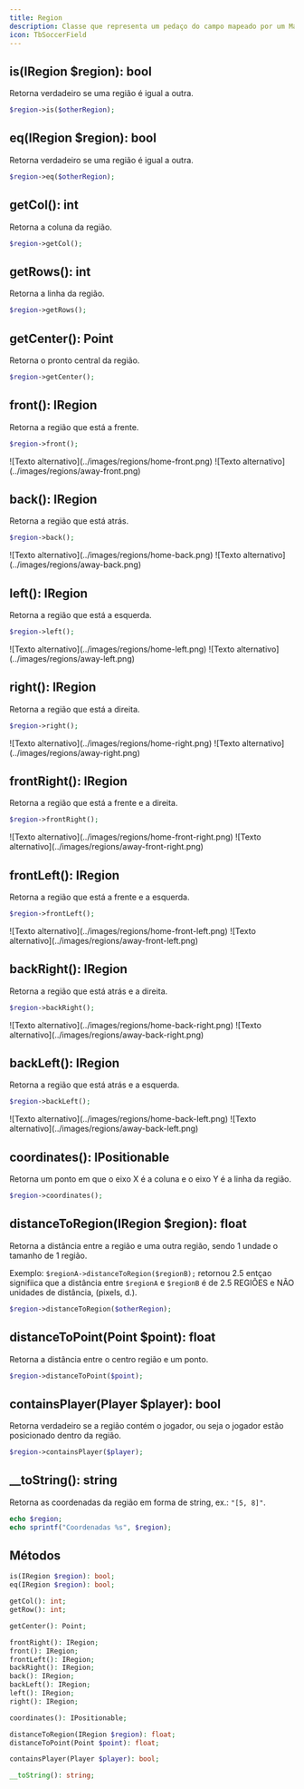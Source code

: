 ```yaml
---
title: Region
description: Classe que representa um pedaço do campo mapeado por um Mapper
icon: TbSoccerField
---
```



## is(IRegion $region): bool
Retorna verdadeiro se uma região é igual a outra.
```php
$region->is($otherRegion);
```

## eq(IRegion $region): bool
Retorna verdadeiro se uma região é igual a outra.
```php
$region->eq($otherRegion);
```

## getCol(): int
Retorna a coluna da região.
```php
$region->getCol();
```

## getRows(): int
Retorna a linha da região.
```php
$region->getRows();
```

## getCenter(): Point
Retorna o pronto central da região.
```php
$region->getCenter();
```

## front(): IRegion
Retorna a região que está a frente.
```php
$region->front();
```
<GradientBox>
<Tabs items={['HOME', 'AWAY']}>
  <Tab value="HOME">![Texto alternativo](../images/regions/home-front.png)</Tab>
  <Tab value="AWAY">![Texto alternativo](../images/regions/away-front.png)</Tab>
</Tabs>
</GradientBox>

## back(): IRegion
Retorna a região que está atrás.
```php
$region->back();
```
<GradientBox>
<Tabs items={['HOME', 'AWAY']}>
  <Tab value="HOME">![Texto alternativo](../images/regions/home-back.png)</Tab>
  <Tab value="AWAY">![Texto alternativo](../images/regions/away-back.png)</Tab>
</Tabs>
</GradientBox>

## left(): IRegion
Retorna a região que está a esquerda.
```php
$region->left();
```
<GradientBox>
<Tabs items={['HOME', 'AWAY']}>
  <Tab value="HOME">![Texto alternativo](../images/regions/home-left.png)</Tab>
  <Tab value="AWAY">![Texto alternativo](../images/regions/away-left.png)</Tab>
</Tabs>
</GradientBox>

## right(): IRegion
Retorna a região que está a direita.
```php
$region->right();
```
<GradientBox>
<Tabs items={['HOME', 'AWAY']}>
  <Tab value="HOME">![Texto alternativo](../images/regions/home-right.png)</Tab>
  <Tab value="AWAY">![Texto alternativo](../images/regions/away-right.png)</Tab>
</Tabs>
</GradientBox>

## frontRight(): IRegion
Retorna a região que está a frente e a direita.
```php
$region->frontRight();
```
<GradientBox>
<Tabs items={['HOME', 'AWAY']}>
  <Tab value="HOME">![Texto alternativo](../images/regions/home-front-right.png)</Tab>
  <Tab value="AWAY">![Texto alternativo](../images/regions/away-front-right.png)</Tab>
</Tabs>
</GradientBox>

## frontLeft(): IRegion
Retorna a região que está a frente e a esquerda.
```php
$region->frontLeft();
```
<GradientBox>
<Tabs items={['HOME', 'AWAY']}>
  <Tab value="HOME">![Texto alternativo](../images/regions/home-front-left.png)</Tab>
  <Tab value="AWAY">![Texto alternativo](../images/regions/away-front-left.png)</Tab>
</Tabs>
</GradientBox>

## backRight(): IRegion
Retorna a região que está atrás e a direita.
```php
$region->backRight();
```
<GradientBox>
<Tabs items={['HOME', 'AWAY']}>
  <Tab value="HOME">![Texto alternativo](../images/regions/home-back-right.png)</Tab>
  <Tab value="AWAY">![Texto alternativo](../images/regions/away-back-right.png)</Tab>
</Tabs>
</GradientBox>

## backLeft(): IRegion
Retorna a região que está atrás e a esquerda.
```php
$region->backLeft();
```
<GradientBox>
<Tabs items={['HOME', 'AWAY']}>
  <Tab value="HOME">![Texto alternativo](../images/regions/home-back-left.png)</Tab>
  <Tab value="AWAY">![Texto alternativo](../images/regions/away-back-left.png)</Tab>
</Tabs>
</GradientBox>

## coordinates(): IPositionable
Retorna um ponto em que o eixo X é a coluna e o eixo Y é a linha da região.
```php
$region->coordinates();
```

## distanceToRegion(IRegion $region): float
Retorna a distância entre a região e uma outra região, sendo 1 undade o tamanho de 1 região.

Exemplo: `$regionA->distanceToRegion($regionB);` retornou 2.5 entçao signifiica que a distância entre `$regionA` e `$regionB` é de 2.5 REGIÕES e NÃO unidades de distância, (pixels, d.).   
```php
$region->distanceToRegion($otherRegion);
```

## distanceToPoint(Point $point): float
Retorna a distância entre o centro região e um ponto. 
```php
$region->distanceToPoint($point);
```

## containsPlayer(Player $player): bool
Retorna verdadeiro se a região contém o jogador, ou seja o jogador estão posicionado dentro da região. 
```php
$region->containsPlayer($player);
```

## __toString(): string
Retorna as coordenadas da região em forma de string, ex.: `"[5, 8]"`. 
```php
echo $region;
echo sprintf("Coordenadas %s", $region);
```

## Métodos
```php
is(IRegion $region): bool;
eq(IRegion $region): bool;

getCol(): int;
getRow(): int;

getCenter(): Point;

frontRight(): IRegion;
front(): IRegion;
frontLeft(): IRegion;
backRight(): IRegion;
back(): IRegion;
backLeft(): IRegion;
left(): IRegion;
right(): IRegion;

coordinates(): IPositionable;

distanceToRegion(IRegion $region): float;
distanceToPoint(Point $point): float;

containsPlayer(Player $player): bool;

__toString(): string;
```
